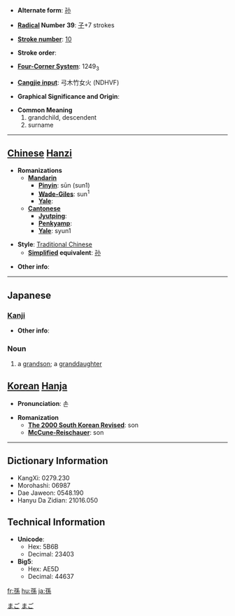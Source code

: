 * '''Alternate form''': [[孙]]

* '''[[Wiktionary:Chinese radical index| Radical]] Number 39''': [[Wiktionary:Chinese radical index 子|子]]+7 strokes

* '''[[Wiktionary:Chinese total strokes index|Stroke number]]''': [[Wiktionary:Chinese total strokes index 10|10]]

* '''Stroke order''': 

* '''[[Wiktionary:Chinese four corner index|Four-Corner System]]''': 1249<sub>3</sub>

* '''[[Wiktionary:Chinese Cangjie index|Cangjie input]]''': 弓木竹女火 (NDHVF)

* '''Graphical Significance and Origin''': 

* '''Common Meaning'''
*#grandchild, descendent
*# surname


----

== [[Chinese]] [[Hanzi]] ==

* '''Romanizations'''
** '''[[Mandarin]]'''
*** '''[[Pinyin]]''': sūn (sun1)
*** '''[[Wade-Giles]]''': sun<sup>1</sup>
*** '''[[Yale]]''': 
** '''[[Cantonese]]'''
*** '''[[Jyutping]]''':
*** '''[[Penkyamp]]''': 
*** '''[[Yale]]''': syun1

* '''Style''': [[Traditional Chinese]] 
** '''[[Simplified Chinese|Simplified]] equivalent''': [[孙]]

* '''Other info''': 

----

==Japanese==
[[Category:1000_Japanese_basic_words|まご]]
[[Category:Japanese language|まご]]
===[[Kanji]]===
{{kanji|on readings=[[そん]] (son)
|kun readings=[[まご]] (mago)
}}

* '''Other info''':  

=== Noun ===
{{janoun|まご|mago}}
# a [[grandson]]; a [[granddaughter]]

== [[Korean]] [[Hanja]] ==

* '''Pronunciation''': 손

* '''Romanization'''
** '''[[The 2000 South Korean Revised Romanization|The 2000 South Korean Revised]]''': son
** '''[[McCune-Reischauer]]''': son

----

== Dictionary Information ==

* KangXi: 0279.230
* Morohashi: 06987
* Dae Jaweon: 0548.190
* Hanyu Da Zidian: 21016.050

== Technical Information ==

* '''Unicode''':
** Hex: 5B6B
** Decimal: 23403
* '''Big5''':
** Hex: AE5D
** Decimal: 44637

[[fr:孫]]
[[hu:孫]]
[[ja:孫]]